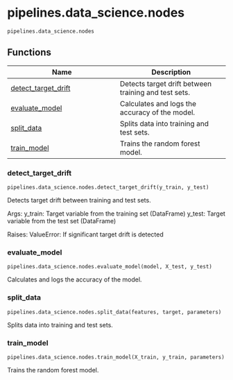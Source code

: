 # pipelines.data_science.nodes { #tathagata_ai_839.pipelines.data_science.nodes }

`pipelines.data_science.nodes`



## Functions

| Name | Description |
| --- | --- |
| [detect_target_drift](#tathagata_ai_839.pipelines.data_science.nodes.detect_target_drift) | Detects target drift between training and test sets. |
| [evaluate_model](#tathagata_ai_839.pipelines.data_science.nodes.evaluate_model) | Calculates and logs the accuracy of the model. |
| [split_data](#tathagata_ai_839.pipelines.data_science.nodes.split_data) | Splits data into training and test sets. |
| [train_model](#tathagata_ai_839.pipelines.data_science.nodes.train_model) | Trains the random forest model. |

### detect_target_drift { #tathagata_ai_839.pipelines.data_science.nodes.detect_target_drift }

`pipelines.data_science.nodes.detect_target_drift(y_train, y_test)`

Detects target drift between training and test sets.

Args:
    y_train: Target variable from the training set (DataFrame)
    y_test: Target variable from the test set (DataFrame)

Raises:
    ValueError: If significant target drift is detected

### evaluate_model { #tathagata_ai_839.pipelines.data_science.nodes.evaluate_model }

`pipelines.data_science.nodes.evaluate_model(model, X_test, y_test)`

Calculates and logs the accuracy of the model.

### split_data { #tathagata_ai_839.pipelines.data_science.nodes.split_data }

`pipelines.data_science.nodes.split_data(features, target, parameters)`

Splits data into training and test sets.

### train_model { #tathagata_ai_839.pipelines.data_science.nodes.train_model }

`pipelines.data_science.nodes.train_model(X_train, y_train, parameters)`

Trains the random forest model.